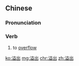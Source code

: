 ==Chinese==
{{zh-forms}}

===Pronunciation===
{{zh-pron
|m=yìchū
|c=jat6 ceot1
|mn=ek-chhut
|cat=v
}}

===Verb===
{{zh-verb}}

# to [[overflow]]

[[ko:溢出]]
[[mg:溢出]]
[[chr:溢出]]
[[zh:溢出]]